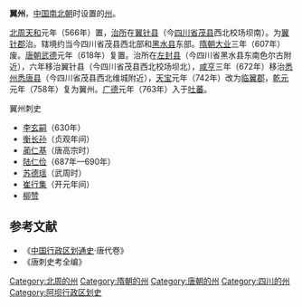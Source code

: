 '''翼州'''，[[中国|中国]][[南北朝|南北朝]]时设置的[[州|州]]。

[[北周|北周]][[天和_(北周)|天和]]元年（566年）置，[[治所|治所]]在[[翼针县|翼针县]]（今[[四川省|四川省]][[茂县|茂县]]西北校场坝南）。为[[翼针郡|翼针郡]]治。辖境约当今四川省茂县西北部和[[黑水县|黑水县]]东部。[[隋朝|隋朝]][[大业_(年号)|大业]]三年（607年）废。[[唐朝|唐朝]][[武德|武德]]元年（618年）复置。治所在[[左封县|左封县]]（今四川省黑水县东南色尔古附近），六年移治翼针县（今四川省茂县西北校场坝北），[[咸亨|咸亨]]三年（672年）移治[[悉州|悉州]][[悉唐县|悉唐县]]（今四川省茂县西北维城附近），[[天宝_(唐朝)|天宝]]元年（742年）改为[[临翼郡|临翼郡]]，[[乾元_(唐朝)|乾元]]元年（758年）复为翼州。[[广德_(唐朝)|广德]]元年（763年）入于[[吐蕃|吐蕃]]。
;翼州刺史
* [[李玄嗣|李玄嗣]]（630年）
* [[衡长孙|衡长孙]]（贞观年间）
* [[蔺仁基|蔺仁基]]（唐高宗时）
* [[陆仁俭|陆仁俭]]（687年—690年）
* [[苏德瑶|苏德瑶]]（武周时）
* [[崔行集|崔行集]]（开元年间）
* [[柳赞|柳赞]]
==参考文献==
*《[[中国行政区划通史|中国行政区划通史]]·唐代卷》
*《唐刺史考全编》
{{唐朝行政區劃|nocat}}
{{四川行政区划小作品}}
{{DEFAULTSORT:Y}}
[[Category:北周的州|Category:北周的州]]
[[Category:隋朝的州|Category:隋朝的州]]
[[Category:唐朝的州|Category:唐朝的州]] 
[[Category:四川的州|Category:四川的州]]
[[Category:阿坝行政区划史|Category:阿坝行政区划史]]